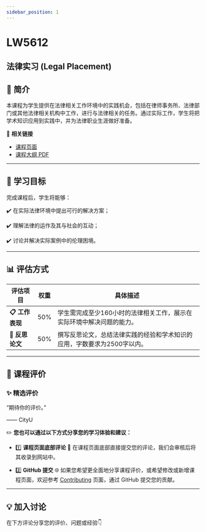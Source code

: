 ```yaml
---
sidebar_position: 1
---
```


# LW5612
## 法律实习 (Legal Placement)

## **📘 简介**
本课程为学生提供在法律相关工作环境中的实践机会，包括在律师事务所、法律部门或其他法律相关机构中工作，进行与法律相关的任务。通过实际工作，学生将把学术知识应用到实践中，并为法律职业生涯做好准备。

🔗 **相关链接**
- [课程页面](https://www.cityu.edu.hk/catalogue/pg/202425/course/LW5612.htm)
- [课程大纲 PDF](https://www.cityu.edu.hk/catalogue/pg/202425/course/LW5612.pdf)

---

## **🎯 学习目标**

完成课程后，学生将能够：

✔️ 在实际法律环境中提出可行的解决方案；

✔️ 理解法律的运作及其与社会的互动；

✔️ 讨论并解决实际案例中的伦理困境。

---

## **📊 评估方式**

| **评估项目**         | **权重** | **具体描述**                                                                                       |
|---------------------|---------|---------------------------------------------------------------------------------------------------|
| **📋 工作表现**       | 50%     | 学生需完成至少160小时的法律相关工作，展示在实际环境中解决问题的能力。                                           |
| **📂 反思论文**       | 50%     | 撰写反思论文，总结法律实践的经验和学术知识的应用，字数要求为2500字以内。                                           |

---

## **💬 课程评价**

### ✨ **精选评价**
<div className={commentStyles.commentBox}>
    <p className={commentStyles.commentText}>
        “期待你的评价。”
    </p>
    <p className={commentStyles.commentAuthor}>—— CityU</p>
</div>

✏️ **您也可以通过以下方式分享您的学习体验和建议：**

- 1️⃣ **课程页面底部评论**
💬 在课程页面底部直接提交您的评论，我们会审核后将其收录到网站中。

- 2️⃣ **GitHub 提交**
🌐 如果您希望更全面地分享课程评价，或希望修改或新增课程页面，欢迎参考 [Contributing](https://penjc.github.io/cityU-navigator/contributing) 页面，通过 GitHub 提交您的贡献。

---

## **💡 加入讨论**

在下方评论分享您的评价、问题或经验👇
<Utterances />
